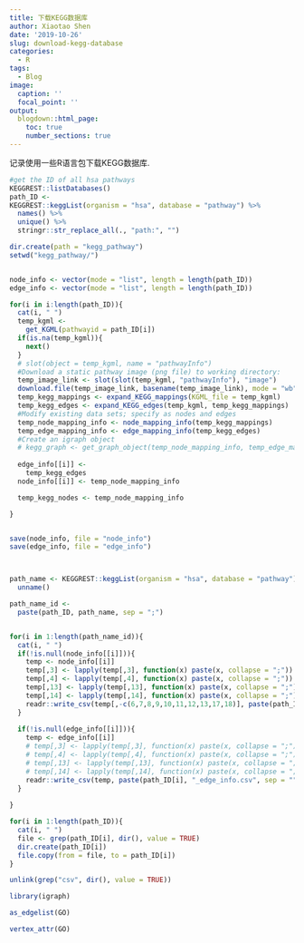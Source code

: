 ```yaml
---
title: 下载KEGG数据库
author: Xiaotao Shen
date: '2019-10-26'
slug: download-kegg-database
categories:
  - R
tags:
  - Blog
image:
  caption: ''
  focal_point: ''
output:
  blogdown::html_page:
    toc: true
    number_sections: true
---
```


记录使用一些R语言包下载KEGG数据库.

```r
#get the ID of all hsa pathways
KEGGREST::listDatabases()
path_ID <- 
KEGGREST::keggList(organism = "hsa", database = "pathway") %>% 
  names() %>% 
  unique() %>% 
  stringr::str_replace_all(., "path:", "")

dir.create(path = "kegg_pathway")
setwd("kegg_pathway/")


node_info <- vector(mode = "list", length = length(path_ID))
edge_info <- vector(mode = "list", length = length(path_ID))

for(i in i:length(path_ID)){
  cat(i, " ")
  temp_kgml <- 
    get_KGML(pathwayid = path_ID[i])
  if(is.na(temp_kgml)){
    next()
  }
  # slot(object = temp_kgml, name = "pathwayInfo")
  #Download a static pathway image (png file) to working directory:
  temp_image_link <- slot(slot(temp_kgml, "pathwayInfo"), "image")
  download.file(temp_image_link, basename(temp_image_link), mode = "wb")
  temp_kegg_mappings <- expand_KEGG_mappings(KGML_file = temp_kgml)
  temp_kegg_edges <- expand_KEGG_edges(temp_kgml, temp_kegg_mappings)
  #Modify existing data sets; specify as nodes and edges
  temp_node_mapping_info <- node_mapping_info(temp_kegg_mappings)
  temp_edge_mapping_info <- edge_mapping_info(temp_kegg_edges)
  #Create an igraph object
  # kegg_graph <- get_graph_object(temp_node_mapping_info, temp_edge_mapping_info)
  
  edge_info[[i]] <- 
    temp_kegg_edges
  node_info[[i]] <- temp_node_mapping_info

  temp_kegg_nodes <- temp_node_mapping_info

}


save(node_info, file = "node_info")
save(edge_info, file = "edge_info")



path_name <- KEGGREST::keggList(organism = "hsa", database = "pathway") %>% 
  unname()

path_name_id <- 
  paste(path_ID, path_name, sep = ";")


for(i in 1:length(path_name_id)){
  cat(i, " ")
  if(!is.null(node_info[[i]])){
    temp <- node_info[[i]]
    temp[,3] <- lapply(temp[,3], function(x) paste(x, collapse = ";")) %>% unlist()
    temp[,4] <- lapply(temp[,4], function(x) paste(x, collapse = ";")) %>% unlist()
    temp[,13] <- lapply(temp[,13], function(x) paste(x, collapse = ";")) %>% unlist()
    temp[,14] <- lapply(temp[,14], function(x) paste(x, collapse = ";")) %>% unlist()
    readr::write_csv(temp[,-c(6,7,8,9,10,11,12,13,17,18)], paste(path_ID[i], "_node_info.csv", sep = ""))
  }
  
  if(!is.null(edge_info[[i]])){
    temp <- edge_info[[i]]
    # temp[,3] <- lapply(temp[,3], function(x) paste(x, collapse = ";")) %>% unlist()
    # temp[,4] <- lapply(temp[,4], function(x) paste(x, collapse = ";")) %>% unlist()
    # temp[,13] <- lapply(temp[,13], function(x) paste(x, collapse = ";")) %>% unlist()
    # temp[,14] <- lapply(temp[,14], function(x) paste(x, collapse = ";")) %>% unlist()
    readr::write_csv(temp, paste(path_ID[i], "_edge_info.csv", sep = ""))
  }
  
}

for(i in 1:length(path_ID)){
  cat(i, " ")
  file <- grep(path_ID[i], dir(), value = TRUE)
  dir.create(path_ID[i])
  file.copy(from = file, to = path_ID[i]) 
}

unlink(grep("csv", dir(), value = TRUE))

library(igraph)

as_edgelist(GO)

vertex_attr(GO)
```

